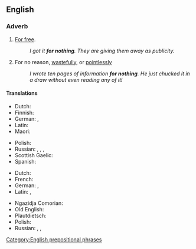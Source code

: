 ==English==

===Adverb===
{{en-adv|-}}

# [[for free|For free]].
#: ''I got it '''for nothing'''. They are giving them away as publicity.''
# For no reason, [[wastefully]], or [[pointlessly]]
#: ''I wrote ten pages of information '''for nothing'''. He just chucked it in a draw without even reading any of it!''

====Translations====
{{trans-top|for free}}
* Dutch: {{t|nl|voor niets}}
* Finnish: {{t+|fi|ilmaiseksi}}
* German: {{t+|de|umsonst}}, {{t|de|für umsonst}}
* Latin: {{t|la|grātīs}}
* Maori: {{t+|mi|utukore}}
{{trans-mid}}
* Polish: {{t+|pl|za darmo}}
* Russian: {{t+|ru|зря}}, {{t+|ru|да́ром}}, {{t+|ru|впусту́ю}}, {{t+|ru|польза|alt=без по́льзы}}
* Scottish Gaelic: {{t|gd|an-asgaidh}}
* Spanish: {{t|es|de balde}}
{{trans-bottom}}

{{trans-top|for no reason}}
* Dutch: {{t|nl|voor niets}}
* French: {{t|fr|pour rien}}
* German: {{t+|de|umsonst}}, {{t|de|für nichts}}
* Latin: {{t+|la|nēquīquam}}, {{t+|la|frustrā}}
{{trans-mid}}
* Ngazidja Comorian: {{t|zdj|ɓure}}
* Old English: {{t|ang|on īdel}}
* Plautdietsch: {{t|pdt|vejäfs}}
* Polish: {{t|pl|na marne}}
* Russian: {{t+|ru|пустяк|alt=и́з-за пустяка́}}, {{t+|ru|напра́сно}}, {{t+|ru|понапра́сну}}
{{trans-bottom}}

[[Category:English prepositional phrases]]